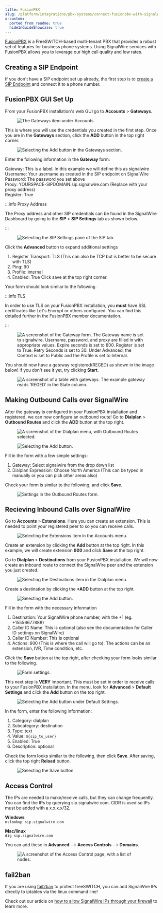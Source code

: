 ```yaml
---
title: FusionPBX
slug: /platform/integrations/pbx-systems/connect-fusionpbx-with-signalwire
x-custom:
  ported_from_readme: true
  hideInGuideShowcase: true
---
```



[FusionPBX](https://www.fusionpbx.com/) is a FreeSWITCH-based multi-tenant PBX that provides a robust set of features for business phone systems. Using SignalWire services with FusionPBX allows you to leverage our high call quality and low rates.

Creating a SIP Endpoint
-----------------------

If you don't have a SIP endpoint set up already, the first step is to [create a SIP Endpoint](/voice/getting-started/sip/set-up-a-signalwire-phone-number-with-a-sip-endpoint) and connect it to a phone number.

FusionPBX GUI Set Up
--------------------

From your FusionPBX installation's web GUI go to **Accounts** > **Gateways**. 

<figure>
  <img className="img-800" src={require("./97154af-01_gateways.webP").default} alt="The Gateways item under Accounts." />
</figure>

This is where you will use the credentials you created in the first step. Once you are in the **Gateways** section, click the **ADD** button in the top right corner. 

<figure>
  <img className="img-800" src={require("./c24a995-02_add_gateways.webP").default} alt="Selecting the Add button in the Gateways section." />
</figure>

Enter the following information in the **Gateway** form:

Gateway: This is a label. In this example we will define this as signalwire  
Username: Your username as created in the SIP endpoint on SignalWire  
Password: The password you set above  
Proxy: YOURSPACE-SIPDOMAIN.sip.signalwire.com (Replace with your proxy address)  
Register: True


:::info Proxy Address

The Proxy address and other SIP credentials can be found in the SignalWire Dashboard by going to the **SIP** > **SIP Settings** tab as shown below.

:::

<figure>
  <img className="img-800" src={require("./66312b0-03_signalwire_sip_address.webP").default} alt="Selecting the SIP Settings pane of the SIP tab." />
</figure>

Click the **Advanced** button to expand additional settings

<ol>
<li>Register Transport: TLS (This can also be TCP but is better to be secure with TLS)</li>
<li>Ping: 90</li>
<li>Profile: internal</li>
<li>Enabled: True Click save at the top right corner.</li>
</ol>
Your form should look similar to the following.


:::info TLS

In order to use TLS on your FusionPBX installation, you **must** have SSL certificates like Let's Encrypt or others configured. You can find this detailed further in the FusionPBX member documentation.

:::

<figure>
  <img className="img-800" src={require("./666a8ab-04_gateway_form.webP").default} alt="A screenshot of the Gateway form. The Gateway name is set to signalwire. Username, password, and proxy are filled in with appropriate values. Expire seconds is set to 800. Register is set to True. Retry Seconds is set to 30. Under Advanced, the Context is set to Public and the Profile is set to Internal. " />
</figure>

You should now have a gateway registered(REGED) as shown in the image below! If you don't see it yet, try clicking **Start**.

<figure>
  <img className="img-800" src={require("./bca6695-05_gateway_reged.webP").default} alt="A screenshot of a table with gateways. The example gateway reads 'REGED' in the State column." />
</figure>

Making Outbound Calls over SignalWire
-------------------------------------

After the gateway is configured in your FusionPBX installation and registered, we can now configure an outbound route! Go to **Dialplan** > **Outbound Routes** and click the **ADD** button at the top right.

<figure>
  <img className="img-800" src={require("./853ea47-06_outbound_routes.webP").default} alt="A screenshot of the Dialplan menu, with Outbound Routes selected." />
</figure>

<figure>
  <img className="img-800" src={require("./790d526-07_outbound_routes_add.webP").default} alt="Selecting the Add button." />
</figure>

Fill in the form with a few simple settings:

<ol>
<li>Gateway: Select signalwire from the drop down list</li>
<li>Dialplan Expression: Choose North America (This can be typed in manually or you can pick other areas also)</li>
</ol>

Check your form is similar to the following, and click **Save**.

<figure>
  <img className="img-800" src={require("./dc331af-08_outbound_routes_form.webP").default} alt="Settings in the Outbound Routes form." />
</figure>

Recieving Inbound Calls over SignalWire
---------------------------------------

Go to **Accounts** > **Extensions**. Here you can create an extension. This is needed to point your registered peer to so you can receive calls.

<figure>
  <img className="img-800" src={require("./4c22ed1-09_extensions.webP").default} alt="Selecting the Extensions item in the Accounts menu." />
</figure>

Create an extension by clicking the **Add** button at the top right. In this example, we will create extension **900** and click **Save** at the top right.

Go to **Dialplan** > **Destinations** from your FusionPBX installation. We will now create an inbound route to connect the SignalWire peer and the extension you just created.

<figure>
  <img className="img-800" src={require("./f7efe69-10_destinations.webP").default} alt="Selecting the Destinations item in the Dialplan menu." />
</figure>

Create a destination by clicking the **+ADD** button at the top right.

<figure>
  <img className="img-800" src={require("./0ad4708-11_destinations_add.webP").default} alt="Selecting the Add button." />
</figure>

Fill in the form with the necessary information

<ol>
<li>Destination: Your SignalWire phone number, with the +1 (eg. +15556677888)</li>
<li>Caller ID Name: This is optional (also see the documentation for Caller ID settings on SignalWire)</li>
<li>Caller ID Number: This is optional</li>
<li>Actions: 900 (This is where the call will go to). The actions can be an extension, IVR, Time condition, etc.</li>
</ol>

Click the **Save** button at the top right, after checking your form looks similar to the following.

<figure>
  <img className="img-800" src={require("./f1cd39c-image.webP").default} alt="Form settings." />
</figure>

This next step is **VERY** important. This must be set in order to receive calls to your FusionPBX installation. In the menu, look for **Advanced** > **Default Settings** and click the **Add** button on the top right.

<figure>
  <img className="img-800" src={require("./b9eac0c-13_sip_default_setting.webP").default} alt="Selecting the Add button under Default Settings." />
</figure>

In the form, enter the following information:

1. Category: dialplan
2. Subcategory: destination
3. Type: text
4. Value: `${sip_to_user}`
5. Enabled: True
6. Description: optional

Check the form looks similar to the following, then click **Save**. After saving, click the top right **Reload** button.

<figure>
  <img className="img-800" src={require("./7d0bf01-14_sip_user_setting.webP").default} alt="Selecting the Save button." />
</figure>

Access Control
--------------

The IPs are needed to make/receive calls, but they can change frequently.  You can find the IPs by querying sip.signalwire.com. CIDR is used so IPs must be added with a  x.x.x.x/32.

**Windows**  
`nslookup sip.signalwire.com`

**Mac/linux**  
`dig sip.signalwire.com`

You can add these in **Advanced** --> **Access Controls** --> **Domains**. 

<figure>
  <img className="img-800" src={require("./bf87bb5-signalwire_allow_ips.webP").default} alt="A screenshot of the Access Control page, with a list of nodes." />
</figure>

fail2ban
--------

If you are using [fail2ban](https://docs.fusionpbx.com/en/latest/firewall/fail2ban.html) to protect freeSWITCH, you can add SignalWire IPs directly to iptables via the linux command line!

 Check out our article on [how to allow SignalWire IPs through your firewall](/voice/getting-started/sip/allowing-signalwire-ips-through-your-firewall)  to learn more.
